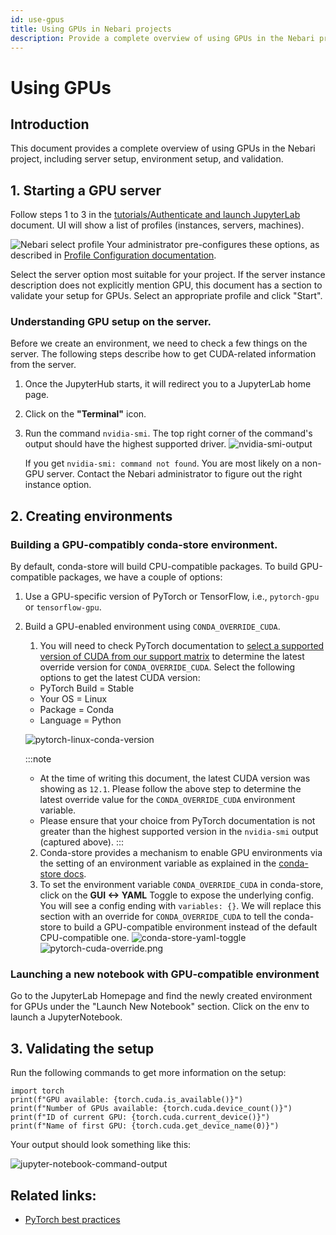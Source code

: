 ```yaml
---
id: use-gpus
title: Using GPUs in Nebari projects
description: Provide a complete overview of using GPUs in the Nebari project, including server setup, environment setup, and validation.
---
```


# Using GPUs
## Introduction
This document provides a complete overview of using GPUs in the Nebari project, including server setup, environment setup, and validation.

## 1. Starting a GPU server

Follow steps 1 to 3 in the [tutorials/Authenticate and launch JupyterLab][login-with-keycloak] document. UI will show a list of profiles (instances, servers, machines).

![Nebari select profile](/img/how-tos/nebari_select_profile.png)
Your administrator pre-configures these options, as described in [Profile Configuration documentation][profile-configuration].

Select the server option most suitable for your project. If the server instance description does not explicitly mention GPU, this document has a section to validate your setup for GPUs.
Select an appropriate profile and click "Start".

### Understanding GPU setup on the server.
Before we create an environment, we need to check a few things on the server.
The following steps describe how to get CUDA-related information from the server.
1. Once the JupyterHub starts, it will redirect you to a JupyterLab home page.
2. Click on the **"Terminal"** icon.
3. Run the command `nvidia-smi`. The top right corner of the command's output should have the highest supported driver.
    ![nvidia-smi-output](/img/how-tos/nvidia-smi-output.png)

    If you get `nvidia-smi: command not found`. You are most likely on a non-GPU server. Contact the Nebari administrator to figure out the right instance option.

## 2. Creating environments

### Building a GPU-compatibly conda-store environment.
By default, conda-store will build CPU-compatible packages. To build GPU-compatible packages, we have a couple of options:
1. Use a GPU-specific version of PyTorch or TensorFlow, i.e., `pytorch-gpu` or `tensorflow-gpu`.
2. Build a GPU-enabled environment using `CONDA_OVERRIDE_CUDA`.
    1. You will need to check PyTorch documentation to [select a supported version of CUDA from our support matrix](https://pytorch.org/get-started/locally/) to determine the latest override version for `CONDA_OVERRIDE_CUDA`.
    Select the following options to get the latest CUDA version:
    - PyTorch Build = Stable
    - Your OS = Linux
    - Package = Conda
    - Language = Python

    ![pytorch-linux-conda-version](/img/how-tos/pytorch-linux-conda-version.png)

    :::note
    - At the time of writing this document, the latest CUDA version was showing as `12.1`. Please follow the above step to determine the latest override value for the `CONDA_OVERRIDE_CUDA` environment variable.
    - Please ensure that your choice from PyTorch documentation is not greater than the highest supported version in the `nvidia-smi` output (captured above).
    :::
    2. Conda-store provides a mechanism to enable GPU environments via the setting of an environment variable as explained in the [conda-store docs](https://conda.store/conda-store-ui/tutorials/create-envs#set-environment-variables).
    3. To set the environment variable `CONDA_OVERRIDE_CUDA` in conda-store, click on the **GUI <-> YAML** Toggle to expose the underlying config. You will see a config ending with `variables: {}`. We will replace this section with an override for `CONDA_OVERRIDE_CUDA` to tell the conda-store to build a GPU-compatible environment instead of the default CPU-compatible one.
    ![conda-store-yaml-toggle](/img/how-tos/conda-store-yaml-toggle.png)
    ![pytorch-cuda-override.png](/img/how-tos/pytorch-cuda-override.png)

### Launching a new notebook with GPU-compatible environment
Go to the JupyterLab Homepage and find the newly created environment for GPUs under the "Launch New Notebook" section.
Click on the env to launch a JupyterNotebook.

## 3. Validating the setup
Run the following commands to get more information on the setup:
```
import torch
print(f"GPU available: {torch.cuda.is_available()}")
print(f"Number of GPUs available: {torch.cuda.device_count()}")
print(f"ID of current GPU: {torch.cuda.current_device()}")
print(f"Name of first GPU: {torch.cuda.get_device_name(0)}")
```
Your output should look something like this:

![jupyter-notebook-command-output](/img/how-tos/pytorch-cuda-check.png)

## Related links:
- [PyTorch best practices][pytorch-best-practices]

<!-- Internal links -->
[profile-configuration]: /docs/explanations/profile-configuration
[login-with-keycloak]: /docs/tutorials/login-keycloak
[pytorch-best-practices]: /docs/how-tos/pytorch-best-practices
